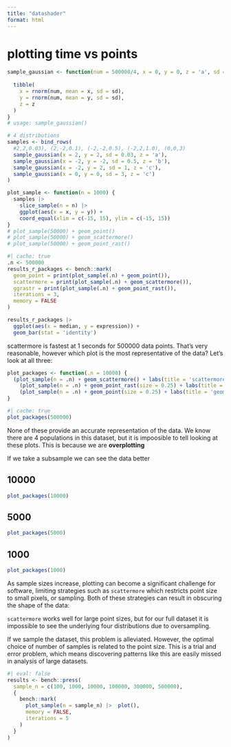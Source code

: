 ```yaml
---
title: "datashader"
format: html
---
```



# plotting time vs points

```r
sample_gaussian <- function(num = 500000/4, x = 0, y = 0, z = 'a', sd = 1) {
  
  tibble(
    x = rnorm(num, mean = x, sd = sd),
    y = rnorm(num, mean = y, sd = sd),
    z = z
  )
}
# usage: sample_gaussian()

# 4 distributions
samples <- bind_rows(
  #2,2,0.03), (2,-2,0.1), (-2,-2,0.5), (-2,2,1.0), (0,0,3)
  sample_gaussian(x = 2, y = 2, sd = 0.03, z = 'a'),
  sample_gaussian(x = -2, y = -2, sd = 0.5, z = 'b'),
  sample_gaussian(x = -2, y = 2, sd = 1, z = 'c'),
  sample_gaussian(x = 0, y = 0, sd = 3, z = 'c')
)

plot_sample <- function(n = 1000) {
  samples |> 
    slice_sample(n = n) |> 
    ggplot(aes(x = x, y = y)) +
    coord_equal(xlim = c(-15, 15), ylim = c(-15, 15))
}
# plot_sample(50000) + geom_point()
# plot_sample(50000) + geom_scattermore()
# plot_sample(50000) + geom_point_rast()
```

```r
#| cache: true
.n <- 500000
results_r_packages <- bench::mark(
  geom_point = print(plot_sample(.n) + geom_point()),
  scattermore = print(plot_sample(.n) + geom_scattermore()),
  ggrastr = print(plot_sample(.n) + geom_point_rast()),
  iterations = 3,
  memory = FALSE
)
```

```r
results_r_packages |> 
  ggplot(aes(x = median, y = expression)) +
  geom_bar(stat = 'identity')
```

scattermore is fastest at 1 seconds for 500000 data points. That's very reasonable, however which plot is the most representative of the data? Let's look at all three:

```r
plot_packages <- function(.n = 10000) {
  (plot_sample(n = .n) + geom_scattermore() + labs(title = 'scattermore')) +
    (plot_sample(n = .n) + geom_point_rast(size = 0.25) + labs(title = 'ggrastr')) +
    (plot_sample(n = .n) + geom_point(size = 0.25) + labs(title = 'geom_point')) + plot_annotation(tag_levels = 'A')
}
```

```r
#| cache: true
plot_packages(500000)
```

None of these provide an accurate representation of the data. We know there are 4 populations in this dataset, but it is impoosible to tell looking at these plots. This is because we are **overplotting**

If we take  a subsample we can see the data better


::: {.panel-tabset .nav-pills}

## 10000

```r
plot_packages(10000)
```

## 5000

```r
plot_packages(5000)
```

## 1000

```r
plot_packages(1000)
```

:::

As sample sizes increase, plotting can become a significant challenge for software, limiting strategies such as `scattermore` which restricts point size to small pixels, or sampling. Both of these strategies can result in obscuring the shape of the data:

`scattermore` works well for large point sizes, but for our full dataset it is impossible to see the underlying four distributions due to oversampling.

If we sample the dataset, this problem is alleviated. However, the optimal choice of number of samples is related to the point size. This is a trial and error problem, which means discovering patterns like this are easily missed in analysis of large datasets.





```r
#| eval: false
results <- bench::press(
  sample_n = c(100, 1000, 10000, 100000, 300000, 500000),
  {
    bench::mark(
      plot_sample(n = sample_n) |>  plot(),
      memory = FALSE,
      iterations = 5
    )
  }
)

```


